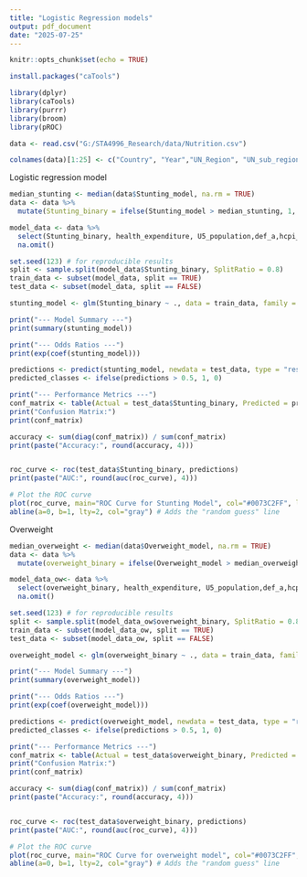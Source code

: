 ```yaml
---
title: "Logistic Regression models"
output: pdf_document
date: "2025-07-25"
---
```


```r
knitr::opts_chunk$set(echo = TRUE)
```


```r
install.packages("caTools")
```

```r
library(dplyr)
library(caTools)
library(purrr)
library(broom)
library(pROC)
```


```r
data <- read.csv("G:/STA4996_Research/data/Nutrition.csv")
```

```r
colnames(data)[1:25] <- c("Country", "Year","UN_Region", "UN_sub_region", "Stunting_survey","Stunting_model","Underweight_survey", "Wasting_survey","Overweight_survey","Overweight_model","WHZ_sample_size","HAZ_sample_size","WAZ_sample_size","U5_population", "hcpi_a","fcpi_a","def_a","literacy_female","literacy_tot","health_expenditure","Urban_pop","rural_pop","inf_mortality","LBW","UnemploymentRate")
```


Logistic regression model


```r
median_stunting <- median(data$Stunting_model, na.rm = TRUE)
data <- data %>%
  mutate(Stunting_binary = ifelse(Stunting_model > median_stunting, 1, 0))

model_data <- data %>%
  select(Stunting_binary, health_expenditure, U5_population,def_a,hcpi_a,fcpi_a,rural_pop,Urban_pop,LBW,UnemploymentRate,inf_mortality) %>%
  na.omit()

set.seed(123) # for reproducible results
split <- sample.split(model_data$Stunting_binary, SplitRatio = 0.8)
train_data <- subset(model_data, split == TRUE)
test_data <- subset(model_data, split == FALSE)

stunting_model <- glm(Stunting_binary ~ ., data = train_data, family = "binomial")

print("--- Model Summary ---")
print(summary(stunting_model))

print("--- Odds Ratios ---")
print(exp(coef(stunting_model)))

predictions <- predict(stunting_model, newdata = test_data, type = "response")
predicted_classes <- ifelse(predictions > 0.5, 1, 0)

print("--- Performance Metrics ---")
conf_matrix <- table(Actual = test_data$Stunting_binary, Predicted = predicted_classes)
print("Confusion Matrix:")
print(conf_matrix)

accuracy <- sum(diag(conf_matrix)) / sum(conf_matrix)
print(paste("Accuracy:", round(accuracy, 4)))


roc_curve <- roc(test_data$Stunting_binary, predictions)
print(paste("AUC:", round(auc(roc_curve), 4)))

# Plot the ROC curve
plot(roc_curve, main="ROC Curve for Stunting Model", col="#0073C2FF", lwd=2)
abline(a=0, b=1, lty=2, col="gray") # Adds the "random guess" line
```


Overweight 

```r
median_overweight <- median(data$Overweight_model, na.rm = TRUE)
data <- data %>%
  mutate(overweight_binary = ifelse(Overweight_model > median_overweight, 1, 0))

model_data_ow<- data %>%
  select(overweight_binary, health_expenditure, U5_population,def_a,hcpi_a,fcpi_a,rural_pop,Urban_pop,LBW,UnemploymentRate,inf_mortality) %>%
  na.omit()

set.seed(123) # for reproducible results
split <- sample.split(model_data_ow$overweight_binary, SplitRatio = 0.8)
train_data <- subset(model_data_ow, split == TRUE)
test_data <- subset(model_data_ow, split == FALSE)

overweight_model <- glm(overweight_binary ~ ., data = train_data, family = "binomial")

print("--- Model Summary ---")
print(summary(overweight_model))

print("--- Odds Ratios ---")
print(exp(coef(overweight_model)))

predictions <- predict(overweight_model, newdata = test_data, type = "response")
predicted_classes <- ifelse(predictions > 0.5, 1, 0)

print("--- Performance Metrics ---")
conf_matrix <- table(Actual = test_data$overweight_binary, Predicted = predicted_classes)
print("Confusion Matrix:")
print(conf_matrix)

accuracy <- sum(diag(conf_matrix)) / sum(conf_matrix)
print(paste("Accuracy:", round(accuracy, 4)))


roc_curve <- roc(test_data$overweight_binary, predictions)
print(paste("AUC:", round(auc(roc_curve), 4)))

# Plot the ROC curve
plot(roc_curve, main="ROC Curve for overweight model", col="#0073C2FF", lwd=2)
abline(a=0, b=1, lty=2, col="gray") # Adds the "random guess" line
```









